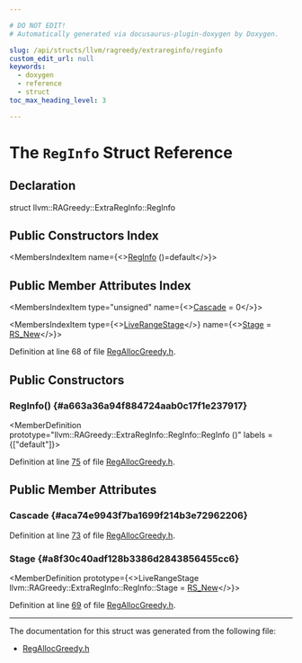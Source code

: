 ```yaml
---

# DO NOT EDIT!
# Automatically generated via docusaurus-plugin-doxygen by Doxygen.

slug: /api/structs/llvm/ragreedy/extrareginfo/reginfo
custom_edit_url: null
keywords:
  - doxygen
  - reference
  - struct
toc_max_heading_level: 3

---
```





# The `RegInfo` Struct Reference

<DoxygenPage pluginConfig={pluginConfig}>



## Declaration

<CodeBlock>struct llvm::RAGreedy::ExtraRegInfo::RegInfo</CodeBlock>

## Public Constructors Index

<MembersIndex>

<MembersIndexItem
  name={<><a href="#a663a36a94f884724aab0c17f1e237917">RegInfo</a> ()=default</>}>
</MembersIndexItem>

</MembersIndex>

## Public Member Attributes Index

<MembersIndex>

<MembersIndexItem
  type="unsigned"
  name={<><a href="#aca74e9943f7ba1699f214b3e72962206">Cascade</a> = 0</>}>
</MembersIndexItem>

<MembersIndexItem
  type={<><a href="/docs/api/namespaces/llvm/#a81973eb0c2304a2d8a2f44d7d3da8fa4">LiveRangeStage</a></>}
  name={<><a href="#a8f30c40adf128b3386d2843856455cc6">Stage</a> = <a href="/docs/api/namespaces/llvm/#a81973eb0c2304a2d8a2f44d7d3da8fa4aaf834b42b2a0d02d826326e0f0ec6d17">RS&#95;New</a></>}>
</MembersIndexItem>

</MembersIndex>


Definition at line 68 of file <a href="/docs/api/files/lib/lib/codegen/regallocgreedy-h">RegAllocGreedy.h</a>.

<SectionDefinition>

## Public Constructors

### RegInfo() {#a663a36a94f884724aab0c17f1e237917}

<MemberDefinition
  prototype="llvm::RAGreedy::ExtraRegInfo::RegInfo::RegInfo ()"
  labels = {["default"]}>

Definition at line <a href="/docs/api/files/lib/lib/codegen/regallocgreedy-h/#l00075">75</a> of file <a href="/docs/api/files/lib/lib/codegen/regallocgreedy-h">RegAllocGreedy.h</a>.
</MemberDefinition>

</SectionDefinition>

<SectionDefinition>

## Public Member Attributes

### Cascade {#aca74e9943f7ba1699f214b3e72962206}

<MemberDefinition
  prototype="unsigned llvm::RAGreedy::ExtraRegInfo::RegInfo::Cascade = 0">

Definition at line <a href="/docs/api/files/lib/lib/codegen/regallocgreedy-h/#l00073">73</a> of file <a href="/docs/api/files/lib/lib/codegen/regallocgreedy-h">RegAllocGreedy.h</a>.
</MemberDefinition>

### Stage {#a8f30c40adf128b3386d2843856455cc6}

<MemberDefinition
  prototype={<>LiveRangeStage llvm::RAGreedy::ExtraRegInfo::RegInfo::Stage = <a href="/docs/api/namespaces/llvm/#a81973eb0c2304a2d8a2f44d7d3da8fa4aaf834b42b2a0d02d826326e0f0ec6d17">RS&#95;New</a></>}>

Definition at line <a href="/docs/api/files/lib/lib/codegen/regallocgreedy-h/#l00069">69</a> of file <a href="/docs/api/files/lib/lib/codegen/regallocgreedy-h">RegAllocGreedy.h</a>.
</MemberDefinition>

</SectionDefinition>

<hr/>

The documentation for this struct was generated from the following file:

<ul>
<li><a href="/docs/api/files/lib/lib/codegen/regallocgreedy-h">RegAllocGreedy.h</a></li>
</ul>

</DoxygenPage>
